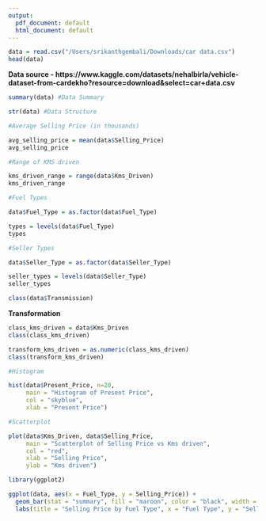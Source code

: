 ```yaml
---
output:
  pdf_document: default
  html_document: default
---
```


```r
data = read.csv("/Users/srikanthgembali/Downloads/car data.csv")
head(data)
```
**Data source - https://www.kaggle.com/datasets/nehalbirla/vehicle-dataset-from-cardekho?resource=download&select=car+data.csv**

```r
summary(data) #Data Summary
```

```r
str(data) #Data Structure
```
```r
#Average Selling Price (in thousands)

avg_selling_price = mean(data$Selling_Price)
avg_selling_price
```

```r
#Range of KMS driven

kms_driven_range = range(data$Kms_Driven)
kms_driven_range
```

```r
#Fuel Types

data$Fuel_Type = as.factor(data$Fuel_Type)

types = levels(data$Fuel_Type)
types
```

```r
#Seller Types

data$Seller_Type = as.factor(data$Seller_Type)

seller_types = levels(data$Seller_Type)
seller_types
```

```r
class(data$Transmission)
```

**Transformation**

```r
class_kms_driven = data$Kms_Driven
class(class_kms_driven)
```

```r
transform_kms_driven = as.numeric(class_kms_driven)
class(transform_kms_driven)
```

```r
#Histogram

hist(data$Present_Price, n=20,
     main = "Histogram of Present Price",
     col = "skyblue",
     xlab = "Present Price")
```

```r
#Scatterplot

plot(data$Kms_Driven, data$Selling_Price,
     main = "Scatterplot of Selling Price vs Kms driven",
     col = "red",
     xlab = "Selling Price",
     ylab = "Kms driven")
```

```r
library(ggplot2)

ggplot(data, aes(x = Fuel_Type, y = Selling_Price)) +
  geom_bar(stat = "summary", fill = "maroon", color = "black", width = 0.7) +
  labs(title = "Selling Price by Fuel Type", x = "Fuel Type", y = "Selling Price")
```

